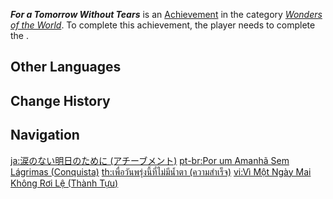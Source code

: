 {{Achievement Infobox
|title        = For a Tomorrow Without Tears
|id           = 84002
|order id     = 4003
|category     = Wonders of the World
|description  = Complete "[[For a Tomorrow Without Tears]]."
|requirements = Complete ''[[Reunion With the Dragon]]''
|primogems    = 10
|tracking     = 
|hidden       = 1
|quest        = For a Tomorrow Without Tears
|type         = Quest
}}
'''''For a Tomorrow Without Tears''''' is an [[Achievement]] in the category ''[[Wonders of the World]]''. To complete this achievement, the player needs to complete the {{Quest|For a Tomorrow Without Tears}}.
<!--
==Trivia==

==Video Guides==
{{EVT
|video1   = 
|caption1 = 
}}
-->
==Other Languages==
{{Other Languages|Transclude=For a Tomorrow Without Tears
|vi      = Vì Một Ngày Mai Không Rơi Lệ
}}

==Change History==
{{Change History|1.0}}
<!--
==References==
{{Reflist}}
-->
==Navigation==
{{Achievement Navbox|Wonders of the World|Quest}}

[[ja:涙のない明日のために (アチーブメント)]]
[[pt-br:Por um Amanhã Sem Lágrimas (Conquista)]]
[[th:เพื่อวันพรุ่งนี้ที่ไม่มีน้ำตา (ความสำเร็จ)]]
[[vi:Vì Một Ngày Mai Không Rơi Lệ (Thành Tựu)]]